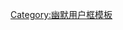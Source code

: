 {{Userbox
  |border-c = yellow
  |border-s = 1
  |id-c     = white
  |id-s     = 10
  |id-fc    = black
  |info-c   = orange
  |info-s   = 10
  |info-fc  = white
  |id       = my is mushroom!
  |info     = 這個用戶是'''<span style="color: #FFFF00">香菇</span>'''。
  |usercategory = 香菇維基人
  |nocat    = {{{nocat|}}}
}}<noinclude>
[[Category:幽默用户框模板]]
</noinclude>